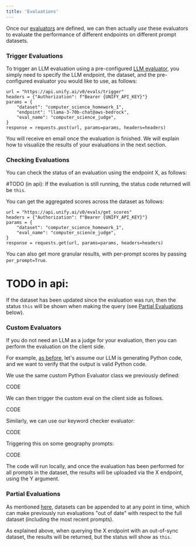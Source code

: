 ```yaml
---
title: 'Evaluations'
---
```


Once our [evaluators]() are defined, we can then actually *use* these evaluators to
evaluate the performance of different endpoints on different prompt datasets.

### Trigger Evaluations

To trigger an LLM evaluation using a pre-configured [LLM evaluator](), you simply need
to specify the LLM endpoint, the dataset, and the pre-configured evaluator you would like to
use, as follows:

```
url = "https://api.unify.ai/v0/evals/trigger"
headers = {"Authorization": f"Bearer {UNIFY_API_KEY}"}
params = {
    "dataset": "computer_science_homework_1",
    "endpoint": "llama-3-70b-chat@aws-bedrock",
    "eval_name": "computer_science_judge",
}
response = requests.post(url, params=params, headers=headers)
```

You will receive en email once the evaluation is finished.
We will explain how to visualize the results of your evaluations in the next section.

### Checking Evaluations

You can check the status of an evaluation using the endpoint X, as follows:

#TODO (in api): If the evaluation is still running, the status code returned will be `this`.

You can get the aggregated scores across the dataset as follows:

```
url = "https://api.unify.ai/v0/evals/get_scores"
headers = {"Authorization": f"Bearer {UNIFY_API_KEY}"}
params = {
    "dataset": "computer_science_homework_1",
    "eval_name": "computer_science_judge",
}
response = requests.get(url, params=params, headers=headers)
```

You can also get more granular results, with per-prompt scores by passing `per_prompt=True`.

# TODO in api:
If the dataset has been updated since the evaluation was run, then the status `this`
will be shown when making the query (see [Partial Evaluations]() below).

### Custom Evaluators

If you do not need an LLM as a judge for your evaluation,
then you can perform the evaluation on the client side.

For example, [as before](), let's assume our LLM is generating Python code,
and we want to verify that the output is valid Python code.

We use the same custom Python Evaluator class we previously defined:

CODE

We can then trigger the custom eval on the client side as follows.

CODE

Similarly, we can use our keyword checker evaluator:

CODE

Triggering this on some geography prompts:

CODE

The code will run locally, and once the evaluation has been performed for all prompts
in the dataset, the results will be uploaded via the X endpoint, using the Y argument.

### Partial Evaluations

As mentioned [here](), datasets can be appended to at any point in time, which can make
previously run evaluations "out of date" with respect to the full dataset
(including the most recent prompts).

As explained above, when querying the X endpoint with an out-of-sync dataset,
the results will be returned, but the status will show as `this`.